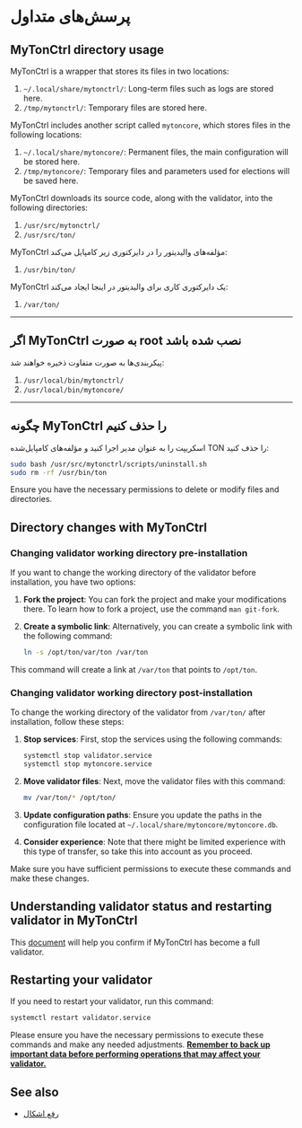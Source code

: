 
# پرسش‌های متداول

## MyTonCtrl directory usage

MyTonCtrl is a wrapper that stores its files in two locations:

1. `~/.local/share/mytonctrl/`: Long-term files such as logs are stored here.
2. `/tmp/mytonctrl/`: Temporary files are stored here.

MyTonCtrl includes another script called `mytoncore`, which stores files in the following locations:

1. `~/.local/share/mytoncore/`: Permanent files, the main configuration will be stored here.
2. `/tmp/mytoncore/`: Temporary files and parameters used for elections will be saved here.

MyTonCtrl downloads its source code, along with the validator, into the following directories:

1. `/usr/src/mytonctrl/`
2. `/usr/src/ton/`

MyTonCtrl مؤلفه‌های والیدیتور را در دایرکتوری زیر کامپایل می‌کند:

1. `/usr/bin/ton/`

MyTonCtrl یک دایرکتوری کاری برای والیدیتور در اینجا ایجاد می‌کند:

1. `/var/ton/`

---

## اگر MyTonCtrl به صورت root نصب شده باشد

پیکربندی‌ها به صورت متفاوت ذخیره خواهند شد:

1. `/usr/local/bin/mytonctrl/`
2. `/usr/local/bin/mytoncore/`

---

## چگونه MyTonCtrl را حذف کنیم

اسکریپت را به عنوان مدیر اجرا کنید و مؤلفه‌های کامپایل‌شده TON را حذف کنید:

```bash
sudo bash /usr/src/mytonctrl/scripts/uninstall.sh
sudo rm -rf /usr/bin/ton
```

Ensure you have the necessary permissions to delete or modify files and directories.

## Directory changes with MyTonCtrl

### Changing validator working directory pre-installation

If you want to change the working directory of the validator before installation, you have two options:

1. **Fork the project**: You can fork the project and make your modifications there. To learn how to fork a project, use the command `man git-fork`.

2. **Create a symbolic link**: Alternatively, you can create a symbolic link with the following command:

   ```bash
   ln -s /opt/ton/var/ton /var/ton
   ```

This command will create a link at `/var/ton` that points to `/opt/ton`.

### Changing validator working directory post-installation

To change the working directory of the validator from `/var/ton/` after installation, follow these steps:

1. **Stop services**: First, stop the services using the following commands:

   ```bash
   systemctl stop validator.service
   systemctl stop mytoncore.service
   ```

2. **Move validator files**: Next, move the validator files with this command:

   ```bash
   mv /var/ton/* /opt/ton/
   ```

3. **Update configuration paths**: Ensure you update the paths in the configuration file located at `~/.local/share/mytoncore/mytoncore.db`.

4. **Consider experience**: Note that there might be limited experience with this type of transfer, so take this into account as you proceed.

Make sure you have sufficient permissions to execute these commands and make these changes.

## Understanding validator status and restarting validator in MyTonCtrl

This [document](/v3/guidelines/nodes/running-nodes/validator-node) will help you confirm if MyTonCtrl has become a full validator.

## Restarting your validator

If you need to restart your validator, run this command:

```bash
systemctl restart validator.service
```

Please ensure you have the necessary permissions to execute these commands and make any needed adjustments. <u>**Remember to back up important data before performing operations that may affect your validator.**</u>

## See also

- [رفع اشکال](/v3/guidelines/nodes/nodes-troubleshooting)

<Feedback />
